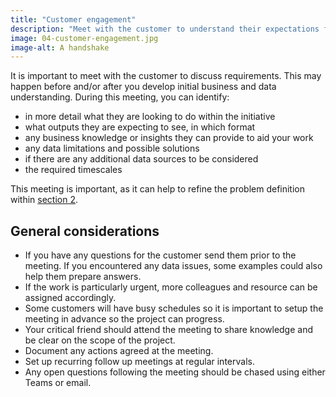 ```yaml
---
title: "Customer engagement"
description: "Meet with the customer to understand their expectations for the initiative."
image: 04-customer-engagement.jpg
image-alt: A handshake
---
```


It is important to meet with the customer to discuss requirements. This may happen before and/or after you develop initial business and data understanding. During this meeting, you can identify:

-	in more detail what they are looking to do within the initiative
-	what outputs they are expecting to see, in which format
-	any business knowledge or insights they can provide to aid your work
-	any data limitations and possible solutions
-	if there are any additional data sources to be considered
-	the required timescales 

This meeting is important, as it can help to refine the problem definition within [section 2](../../02-pd/index.qmd).

## General considerations

-	If you have any questions for the customer send them prior to the meeting. If you encountered any data issues, some examples could also help them prepare answers.
-	If the work is particularly urgent, more colleagues and resource can be assigned accordingly.
-	Some customers will have busy schedules so it is important to setup the meeting in advance so the project can progress.
-	Your critical friend should attend the meeting to share knowledge and be clear on the scope of the project.
-	Document any actions agreed at the meeting.
-	Set up recurring follow up meetings at regular intervals.
-	Any open questions following the meeting should be chased using either Teams or email.

